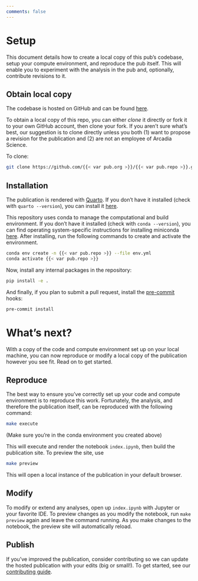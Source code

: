 ```yaml
---
comments: false
---
```


# Setup

This document details how to create a local copy of this pub's codebase, setup your compute environment, and reproduce the pub itself. This will enable you to experiment with the analysis in the pub and, optionally, contribute revisions to it.

## Obtain local copy

The codebase is hosted on GitHub and can be found [here](https://github.com/{{< var pub.org >}}/{{< var pub.repo >}}).

To obtain a local copy of this repo, you can either *clone* it directly or fork it to your own GitHub account, then clone your fork. If you aren't sure what's best, our suggestion is to clone directly unless you both (1) want to propose a revision for the publication and (2) are not an employee of Arcadia Science.

To clone:

```bash
git clone https://github.com/{{< var pub.org >}}/{{< var pub.repo >}}.git --recurse-submodulesc
```

## Installation

::: {.callout-important}
The publication is rendered with [Quarto](https://quarto.org/). If you don't have it installed (check with `quarto --version`), you can install it [here](https://quarto.org/docs/get-started/).
:::

This repository uses conda to manage the computational and build environment. If you don't have it installed (check with `conda --version`), you can find operating system-specific instructions for installing miniconda [here](https://docs.conda.io/projects/miniconda/en/latest/). After installing, run the following commands to create and activate the environment.

```bash
conda env create -n {{< var pub.repo >}} --file env.yml
conda activate {{< var pub.repo >}}
```

Now, install any internal packages in the repository:

```bash
pip install -e .
```

And finally, if you plan to submit a pull request, install the [pre-commit](https://pre-commit.com/) hooks:

```bash
pre-commit install
```

# What's next?

With a copy of the code and compute environment set up on your local machine, you can now reproduce or modify a local copy of the publication however you see fit. Read on to get started.

## Reproduce

The best way to ensure you've correctly set up your code and compute environment is to reproduce this work. Fortunately, the analysis, and therefore the publication itself, can be reproduced with the following command:

```bash
make execute
```

(Make sure you're in the conda environment you created above)

This will execute and render the notebook `index.ipynb`, then build the publication site. To preview the site, use

```bash
make preview
```

This will open a local instance of the publication in your default browser.

## Modify

To modify or extend any analyses, open up `index.ipynb` with Jupyter or your favorite IDE. To preview changes as you modify the notebook, run `make preview` again and leave the command running. As you make changes to the notebook, the preview site will automatically reload.

## Publish

If you've improved the publication, consider contributing so we can update the hosted publication with your edits (big or small!). To get started, see our [contributing guide](CONTRIBUTING.qmd).
